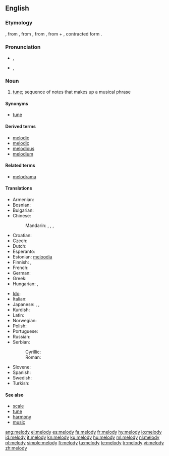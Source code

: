 {{also|Melody}}
==English==
{{wikipedia}}

===Etymology===
{{etyl|enm}} {{term|melodie|lang=enm}}, from {{etyl|fro}} {{term|melodie|lang=fro}}, from {{etyl|la}} {{term|melodia|lang=la}}, from {{etyl|grc}} {{term|sc=polytonic|μελῳδία|tr=melōidiā||singing, chanting|lang=grc}}, from {{term|sc=polytonic|μέλος|tr=mélos||musical phrase|lang=grc}} + {{term|sc=polytonic|ἀοιδή|tr=aoidḗ||song|lang=grc}}, contracted form {{term|sc=polytonic|ᾠδή|tr=ōidḗ|lang=grc}}.

===Pronunciation===
* {{a|GenAm}} {{IPA|/ˈmɛlədi/}}, {{SAMPA|/"mEl@di/}}
*: {{audio|en-us-melody.ogg|Audio (US)}}
* {{a|RP}} {{IPA|/ˈmelədi/}}, {{SAMPA|/"mel@di/}}

===Noun===
{{en-noun|melod|ies}}

# [[tune]]; sequence of notes that makes up a musical phrase

====Synonyms====
* {{sense|sequence of notes that makes up a musical phrase}} [[tune]]

====Derived terms====
* [[melodic]]
* [[melodic]]
* [[melodious]]
* [[melodium]]<!-- possibly a trade name -->

====Related terms====
* [[melodrama]]

====Translations====
{{trans-top|sequence of notes that makes up a musical phrase}}
* Armenian: {{t-|hy|մեղեդի|tr=meġedi}}
* Bosnian: {{t-|bs|melodija|f}}
* Bulgarian: {{t+|bg|мелодия|f|tr=melodija}}
* Chinese:
*: Mandarin: {{t-|cmn|曲調|sc=Hani}}, {{t-|cmn|曲调|tr=qǔdiào|sc=Hani}}, {{t-|cmn|曲子|tr=qǔzi|sc=Hani}}, {{t-|cmn|歌曲|tr=gēqǔ|sc=Hani}}
* Croatian: {{t-|hr|melodija|f|alt=mèlōdija}}
* Czech: {{t-|cs|melodie|f}}
* Dutch: {{t+|nl|melodie|f}}
* Esperanto: {{t-|eo|melodio|xs=Esperanto}}
* Estonian: [[meloodia]]
* Finnish: {{t-|fi|melodia}}, {{t+|fi|sävel}}
* French: {{t+|fr|mélodie|f}}
* German: {{t+|de|Melodie|f}}
* Greek: {{t+|el|μελωδία|f|tr=melodía}}
* Hungarian: {{t+|hu|dallam}}, {{t+|hu|melódia}}
{{trans-mid}}
* [[Ido]]: {{t+|io|melodio|xs=Ido}}
* Italian: {{t-|it|melodia|f}}
* Japanese: {{t-|ja|歌曲}}, {{t-|ja|調べ}}, {{t+|ja|旋律}}
* Kurdish: {{t+|ku|ئاواز|sc=ku-Arab}}
* Latin: {{t-|la|melodia}}
* Norwegian: {{t+|no|melodi|m}}
* Polish: {{t+|pl|melodia|f}}
* Portuguese: {{t+|pt|melodia|f}}
* Russian: {{t+|ru|мелодия|f|tr=m'elódija}}
* Serbian:
*: Cyrillic: {{t-|sr|мелодија|f|sc=Cyrl}}
*: Roman: {{t-|sr|melodija|f}}
* Slovene: {{t-|sl|melodija|f}}
* Spanish: {{t-|es|melodía|f}}
* Swedish: {{t+|sv|melodi|c}}
* Turkish: {{t+|tr|melodi}}
{{trans-bottom}}

====See also====
* [[scale]]
* [[tune]]
* [[harmony]]
* [[music]]

[[ang:melody]]
[[el:melody]]
[[es:melody]]
[[fa:melody]]
[[fr:melody]]
[[hy:melody]]
[[io:melody]]
[[id:melody]]
[[it:melody]]
[[kn:melody]]
[[ku:melody]]
[[hu:melody]]
[[ml:melody]]
[[nl:melody]]
[[pl:melody]]
[[simple:melody]]
[[fi:melody]]
[[ta:melody]]
[[te:melody]]
[[tr:melody]]
[[vi:melody]]
[[zh:melody]]